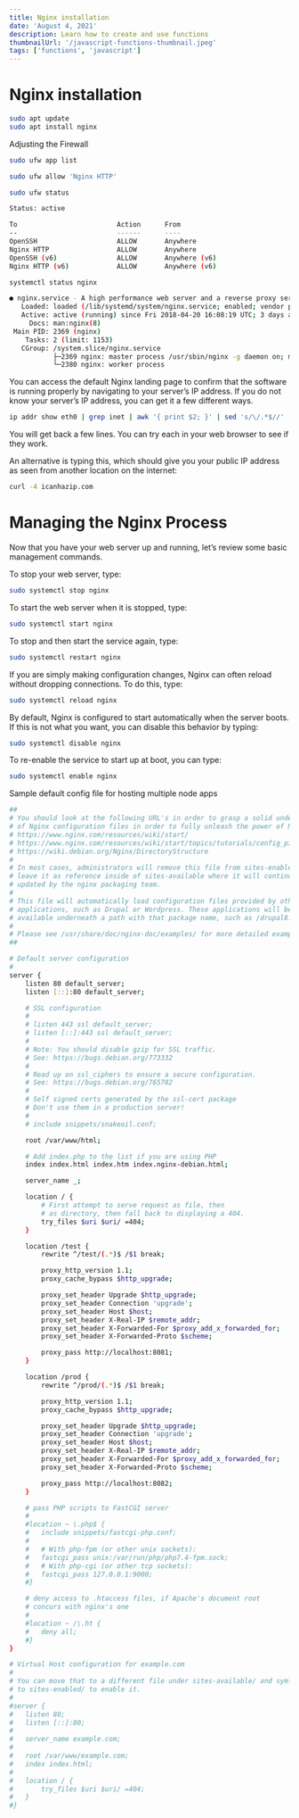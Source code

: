 ```yaml
---
title: Nginx installation
date: 'August 4, 2021'
description: Learn how to create and use functions
thumbnailUrl: '/javascript-functions-thumbnail.jpeg'
tags: ['functions', 'javascript']
---
```


# Nginx installation

```bash
sudo apt update
sudo apt install nginx
```

Adjusting the Firewall

```bash
sudo ufw app list

sudo ufw allow 'Nginx HTTP'

sudo ufw status

Status: active

To                         Action      From
--                         ------      ----
OpenSSH                    ALLOW       Anywhere                  
Nginx HTTP                 ALLOW       Anywhere                  
OpenSSH (v6)               ALLOW       Anywhere (v6)             
Nginx HTTP (v6)            ALLOW       Anywhere (v6)

systemctl status nginx

● nginx.service - A high performance web server and a reverse proxy server
   Loaded: loaded (/lib/systemd/system/nginx.service; enabled; vendor preset: enabled)
   Active: active (running) since Fri 2018-04-20 16:08:19 UTC; 3 days ago
     Docs: man:nginx(8)
 Main PID: 2369 (nginx)
    Tasks: 2 (limit: 1153)
   CGroup: /system.slice/nginx.service
           ├─2369 nginx: master process /usr/sbin/nginx -g daemon on; master_process on;
           └─2380 nginx: worker process

```

You can access the default Nginx landing page to confirm that the software is running properly by navigating to your server’s IP address. If you do not know your server’s IP address, you can get it a few different ways.

```bash
ip addr show eth0 | grep inet | awk '{ print $2; }' | sed 's/\/.*$//'
```

You will get back a few lines. You can try each in your web browser to see if they work.

An alternative is typing this, which should give you your public IP address as seen from another location on the internet:

```bash
curl -4 icanhazip.com
```

# **Managing the Nginx Process**

Now that you have your web server up and running, let’s review some basic management commands.

To stop your web server, type:

```bash
sudo systemctl stop nginx
```

To start the web server when it is stopped, type:

```bash
sudo systemctl start nginx
```

To stop and then start the service again, type:

```bash
sudo systemctl restart nginx
```

If you are simply making configuration changes, Nginx can often reload without dropping connections. To do this, type:

```bash
sudo systemctl reload nginx
```

By default, Nginx is configured to start automatically when the server boots. If this is not what you want, you can disable this behavior by typing:

```bash
sudo systemctl disable nginx
```

To re-enable the service to start up at boot, you can type:

```bash
sudo systemctl enable nginx
```

Sample default config file for  hosting multiple node apps

```bash
##
# You should look at the following URL's in order to grasp a solid understanding
# of Nginx configuration files in order to fully unleash the power of Nginx.
# https://www.nginx.com/resources/wiki/start/
# https://www.nginx.com/resources/wiki/start/topics/tutorials/config_pitfalls/
# https://wiki.debian.org/Nginx/DirectoryStructure
#
# In most cases, administrators will remove this file from sites-enabled/ and
# leave it as reference inside of sites-available where it will continue to be
# updated by the nginx packaging team.
#
# This file will automatically load configuration files provided by other
# applications, such as Drupal or Wordpress. These applications will be made
# available underneath a path with that package name, such as /drupal8.
#
# Please see /usr/share/doc/nginx-doc/examples/ for more detailed examples.
##

# Default server configuration
#
server {
	listen 80 default_server;
	listen [::]:80 default_server;

	# SSL configuration
	#
	# listen 443 ssl default_server;
	# listen [::]:443 ssl default_server;
	#
	# Note: You should disable gzip for SSL traffic.
	# See: https://bugs.debian.org/773332
	#
	# Read up on ssl_ciphers to ensure a secure configuration.
	# See: https://bugs.debian.org/765782
	#
	# Self signed certs generated by the ssl-cert package
	# Don't use them in a production server!
	#
	# include snippets/snakeoil.conf;

	root /var/www/html;

	# Add index.php to the list if you are using PHP
	index index.html index.htm index.nginx-debian.html;

	server_name _;

	location / {
		# First attempt to serve request as file, then
		# as directory, then fall back to displaying a 404.
		try_files $uri $uri/ =404;
	}

	location /test {
        rewrite ^/test/(.*)$ /$1 break;

        proxy_http_version 1.1;
        proxy_cache_bypass $http_upgrade;

        proxy_set_header Upgrade $http_upgrade;
        proxy_set_header Connection 'upgrade';
        proxy_set_header Host $host;
        proxy_set_header X-Real-IP $remote_addr;
        proxy_set_header X-Forwarded-For $proxy_add_x_forwarded_for;
        proxy_set_header X-Forwarded-Proto $scheme;

        proxy_pass http://localhost:8081;
	}

	location /prod {
        rewrite ^/prod/(.*)$ /$1 break;

        proxy_http_version 1.1;
        proxy_cache_bypass $http_upgrade;

        proxy_set_header Upgrade $http_upgrade;
        proxy_set_header Connection 'upgrade';
        proxy_set_header Host $host;
        proxy_set_header X-Real-IP $remote_addr;
        proxy_set_header X-Forwarded-For $proxy_add_x_forwarded_for;
        proxy_set_header X-Forwarded-Proto $scheme;

        proxy_pass http://localhost:8082;
	}

	# pass PHP scripts to FastCGI server
	#
	#location ~ \.php$ {
	#	include snippets/fastcgi-php.conf;
	#
	#	# With php-fpm (or other unix sockets):
	#	fastcgi_pass unix:/var/run/php/php7.4-fpm.sock;
	#	# With php-cgi (or other tcp sockets):
	#	fastcgi_pass 127.0.0.1:9000;
	#}

	# deny access to .htaccess files, if Apache's document root
	# concurs with nginx's one
	#
	#location ~ /\.ht {
	#	deny all;
	#}
}

# Virtual Host configuration for example.com
#
# You can move that to a different file under sites-available/ and symlink that
# to sites-enabled/ to enable it.
#
#server {
#	listen 80;
#	listen [::]:80;
#
#	server_name example.com;
#
#	root /var/www/example.com;
#	index index.html;
#
#	location / {
#		try_files $uri $uri/ =404;
#	}
#}
```